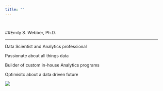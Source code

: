 ```yaml
---
title: ""
---
```


&nbsp;
&nbsp;

##Emily S. Webber, Ph.D.

---
Data Scientist and Analytics professional 
&nbsp;

Passionate about all things data 
&nbsp;

Builder of custom in-house Analytics programs 
&nbsp;

Optimisitc about a data driven future
&nbsp;

![](C:\\Users\\owner\\Desktop\\Website\\interview.png)